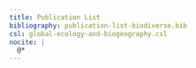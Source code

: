 ```yaml
---
title: Publication List
bibliography: publication-list-biodiverse.bib
csl: global-ecology-and-biogeography.csl
nocite: |
  @*
---
```


::: {#refs}
:::